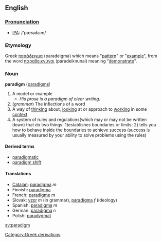 {{wikipedia}}
==English==
===[[Pronunciation]]===
*[[w:International Phonetic Alphabet|IPA]]: /'pær&#477;da&#305;m/
===Etymology===
Greek [[παράδειγμα]] (paradeigma) which means "[[pattern]]" or "[[example]]", from the word [[παραδεικνύναι]] (paradeiknunai) meaning "[[demonstrate]]".

=== Noun ===
'''paradigm''' ([[paradigms]])

# A model or example
#* ''His prose is a paradigm of clear writing.''
# (''grammar'') The inflections of a word
# A way of [[think]]ing about, [[look]]ing at or approach to [[work]]ing in some [[context]]
# A system of rules and regulations(which may or may not be written down) that do two things: 1)establishes boundaries or limits; 2) tells you how to behave inside the boundaries to achieve success (success is usually measured by your ability to solve problems using the rules)

====Derived terms====
*[[paradigmatic]]
*[[paradigm shift]]

====Translations====
*[[Catalan]]: [[paradigma]] ''m''
*Finnish: [[paradigma]]
*French: [[paradigme]] ''m''
*Slovak: [[vzor]] ''m'' (in grammar), [[paradigma]] ''f'' (ideology)
*Spanish: [[paradigma]] ''m''
*German: [[paradigma]] ''n''
*Polish: [[paradygmat]]

[[sv:paradigm]]
[[Category:Greek derivations]]